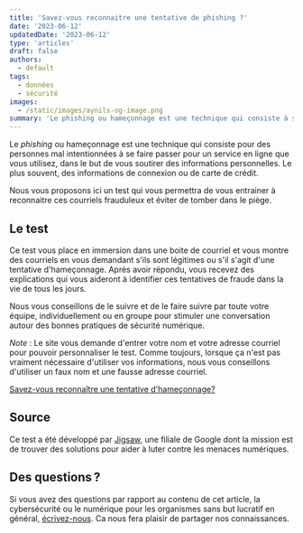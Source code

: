 ```yaml
---
title: 'Savez-vous reconnaitre une tentative de phishing ?'
date: '2023-06-12'
updatedDate: '2023-06-12'
type: 'articles'
draft: false
authors:
  - default
tags:
  - données
  - sécurité
images:
  - /static/images/aynils-og-image.png
summary: 'Le phishing ou hameçonnage est une technique qui consiste à se faire passer pour un service en ligne que vous utilisez, dans le but de vous soutirer des informations personnelles. Nous vous proposons ici un test qui vous permettra de vous entrainer à reconnaitre ces courriels frauduleux et éviter de tomber dans le piège.'
---
```


Le _phishing_ ou hameçonnage est une technique qui consiste pour des personnes mal intentionnées à se faire passer pour un service en ligne que vous utilisez, dans le but de vous soutirer des informations personnelles. Le plus souvent, des informations de connexion ou de carte de crédit.

Nous vous proposons ici un test qui vous permettra de vous entrainer à reconnaitre ces courriels frauduleux et éviter de tomber dans le piège.

<TOCInline toc={props.toc} toHeading={2} asDisclosure={true} />

## Le test

Ce test vous place en immersion dans une boite de courriel et vous montre des courriels en vous demandant s'ils sont légitimes ou s'il s'agit d'une tentative d'hameçonnage. Après avoir répondu, vous recevez des explications qui vous aideront à identifier ces tentatives de fraude dans la vie de tous les jours.

Nous vous conseillons de le suivre et de le faire suivre par toute votre équipe, individuellement ou en groupe pour stimuler une conversation autour des bonnes pratiques de sécurité numérique.

_Note_ : Le site vous demande d'entrer votre nom et votre adresse courriel pour pouvoir personnaliser le test. Comme toujours, lorsque ça n'est pas vraiment nécessaire d'utiliser vos informations, nous vous conseillons d'utiliser un faux nom et une fausse adresse courriel.

[Savez-vous reconnaître une tentative d'hameçonnage?](https://phishingquiz.withgoogle.com/?hl=fr)

## Source

Ce test a été développé par [Jigsaw](<https://en.wikipedia.org/wiki/Jigsaw_(company)>), une filiale de Google dont la mission est de trouver des solutions pour aider à luter contre les menaces numériques.

## Des questions ?

Si vous avez des questions par rapport au contenu de cet article, la cybersécurité ou le numérique pour les organismes sans but lucratif en général, [écrivez-nous](/contact). Ca nous fera plaisir de partager nos connaissances.
